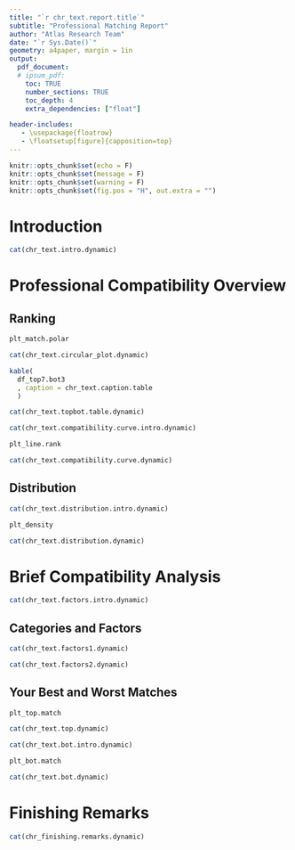 ```yaml
---
title: "`r chr_text.report.title`"
subtitle: "Professional Matching Report" 
author: "Atlas Research Team"
date: "`r Sys.Date()`"
geometry: a4paper, margin = 1in
output:
  pdf_document:
  # ipsum_pdf:
    toc: TRUE
    number_sections: TRUE
    toc_depth: 4
    extra_dependencies: ["float"]

header-includes:
   - \usepackage{floatrow}
   - \floatsetup[figure]{capposition=top}
---
```


```r
knitr::opts_chunk$set(echo = F)
knitr::opts_chunk$set(message = F)
knitr::opts_chunk$set(warning = F)
knitr::opts_chunk$set(fig.pos = "H", out.extra = "")
```

# Introduction

```r
cat(chr_text.intro.dynamic)
```

\newpage

# Professional Compatibility Overview

## Ranking

```r
plt_match.polar
```

```r
cat(chr_text.circular_plot.dynamic)
```

```r
kable(
  df_top7.bot3
  , caption = chr_text.caption.table
  )
```

```r
cat(chr_text.topbot.table.dynamic)
```

```r
cat(chr_text.compatibility.curve.intro.dynamic)
```

```r
plt_line.rank
```

```r
cat(chr_text.compatibility.curve.dynamic)
```

## Distribution

```r
cat(chr_text.distribution.intro.dynamic)
```

```r
plt_density
```

```r
cat(chr_text.distribution.dynamic)
```

# Brief Compatibility Analysis

```r
cat(chr_text.factors.intro.dynamic)
```

## Categories and Factors

```r
cat(chr_text.factors1.dynamic)
```

```r
cat(chr_text.factors2.dynamic)
```

## Your Best and Worst Matches

```r
plt_top.match
```

```r
cat(chr_text.top.dynamic)
```

```r
cat(chr_text.bot.intro.dynamic)
```

```r
plt_bot.match
```

```r
cat(chr_text.bot.dynamic)
```

# Finishing Remarks

```r
cat(chr_finishing.remarks.dynamic)
```
